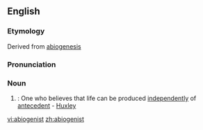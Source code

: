 ==English==

===Etymology===
Derived from [[abiogenesis]]

===Pronunciation===
{{a|US}} {{IPA|/ˌæ.bi.ˈɑdʒ.ɛ.nəst/}}

===Noun===
{{en-noun}}
# {{biology}}: One who believes that life can be produced [[independently]] of [[antecedent]] - [[Huxley]]

[[vi:abiogenist]]
[[zh:abiogenist]]